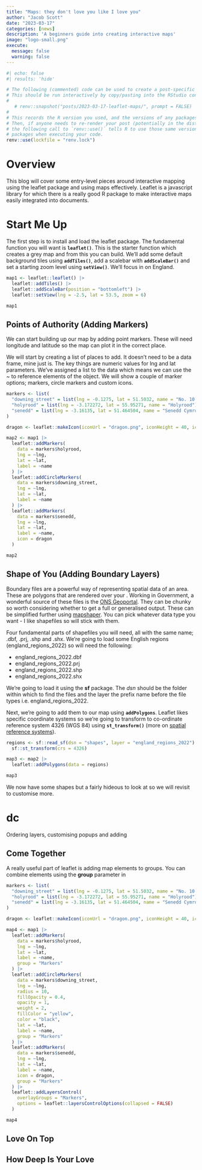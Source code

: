 ```yaml
---
title: "Maps: they don't love you like I love you"
author: "Jacob Scott"
date: "2023-03-17"
categories: [news]
description: 'A beginners guide into creating interactive maps'
image: "logo-small.png"
execute: 
  message: false
  warning: false
---
```


```r
#| echo: false
#| results: 'hide'

# The following (commented) code can be used to create a post-specific lockfile. 
# This should be run interactively by copy/pasting into the RStudio console.
#
   # renv::snapshot("posts/2023-03-17-leaflet-maps/", prompt = FALSE)
#
# This records the R version you used, and the versions of any packages.
# Then, if anyone needs to re-render your post (potentially in the distant future), 
# the following call to `renv::use()` tells R to use those same versions of 
# packages when executing your code.
renv::use(lockfile = "renv.lock")
```

# Overview

This blog will cover some entry-level pieces around interactive mapping using the leaflet package and using maps effectively. Leaflet is a javascript library for which there is a really good R package to make interactive maps easily integrated into documents.

# Start Me Up

The first step is to install and load the leaflet package. The fundamental function you will want is **`leaflet()`**. This is the starter function which creates a grey map and from this you can build. We'll add some default background tiles using **`addTiles()`**, add a scalebar with **`addScaleBar()`** and set a starting zoom level using **`setView()`**. We'll focus in on England.

```r
map1 <- leaflet::leaflet() |>
  leaflet::addTiles() |>
  leaflet::addScaleBar(position = "bottomleft") |>
  leaflet::setView(lng = -2.5, lat = 53.5, zoom = 6)

map1
```

## Points of Authority (Adding Markers)

We can start building up our map by adding point markers. These will need longitude and latitude so the map can plot it in the correct place.

We will start by creating a list of places to add. It doesn't need to be a data frame, mine just is. The key things are numeric values for lng and lat parameters. We've assigned a list to the data which means we can use the ~ to reference elements of the object. We will show a couple of marker options; markers, circle markers and custom icons.

```r
markers <- list(
  "downing_street" = list(lng = -0.1275, lat = 51.5032, name = "No. 10 Downing Street"),
  "holyrood" = list(lng = -3.172272, lat = 55.95271, name = "Holyrood"),
  "senedd" = list(lng = -3.16135, lat = 51.464504, name = "Senedd Cymru")
)

dragon <- leaflet::makeIcon(iconUrl = "dragon.png", iconHeight = 40, iconWidth = 40)

map2 <- map1 |>
  leaflet::addMarkers(
    data = markers$holyrood,
    lng = ~lng,
    lat = ~lat,
    label = ~name
  ) |>
  leaflet::addCircleMarkers(
    data = markers$downing_street,
    lng = ~lng,
    lat = ~lat,
    label = ~name
  ) |>
  leaflet::addMarkers(
    data = markers$senedd,
    lng = ~lng,
    lat = ~lat,
    label = ~name,
    icon = dragon
  )

map2
```

## Shape of You (Adding Boundary Layers)

Boundary files are a powerful way of representing spatial data of an area.
These are polygons that are rendered over your . Working in Government, a wonderful source of these files is the [ONS
Geoportal](https://geoportal.statistics.gov.uk/). They can be chunky so
worth considering whether to get a full or generalised output. These can be simplified further using [mapshaper](https://mapshaper.org/). You can pick whatever data type you want - I like shapefiles so will stick with them.

Four fundamental parts of shapefiles you will need, all with the same name; .dbf, .prj, .shp and .shx. We're going to load some English regions (england_regions_2022) so will need the following:

+ england_regions_2022.dbf
+ england_regions_2022.prj
+ england_regions_2022.shp
+ england_regions_2022.shx

We're going to load it using the **sf** package. The *dsn* should be the folder within which to find the files and the layer the prefix name before the file types i.e. england_regions_2022.

Next, we're going to add them to our map using **`addPolygons`**. Leaflet likes specific coordinate systems so we're going to transform to co-ordinate reference system 4326 (WGS 84) using **`st_transform()`** (more on [spatial reference systems](https://en.wikipedia.org/wiki/Spatial_reference_system)).

```r
regions <- sf::read_sf(dsn = "shapes", layer = "england_regions_2022") |>
  sf::st_transform(crs = 4326)

map3 <- map2 |>
  leaflet::addPolygons(data = regions)

map3
```

We now have some shapes but a fairly hideous to look at so we will revisit to customise more. 

# dc

Ordering layers, customising popups and adding 

## Come Together

A really useful part of leaflet is adding map elements to groups. You can combine elements using the **group** parameter in 

```r
markers <- list(
  "downing_street" = list(lng = -0.1275, lat = 51.5032, name = "No. 10 Downing Street"),
  "holyrood" = list(lng = -3.172272, lat = 55.95271, name = "Holyrood"),
  "senedd" = list(lng = -3.16135, lat = 51.464504, name = "Senedd Cymru")
)

dragon <- leaflet::makeIcon(iconUrl = "dragon.png", iconHeight = 40, iconWidth = 40)

map4 <- map1 |>
  leaflet::addMarkers(
    data = markers$holyrood,
    lng = ~lng,
    lat = ~lat,
    label = ~name,
    group = "Markers"
  ) |>
  leaflet::addCircleMarkers(
    data = markers$downing_street,
    lng = ~lng,
    radius = 10,
    fillOpacity = 0.4,
    opacity = 1,
    weight = 2,
    fillColor = "yellow",
    color = "black",
    lat = ~lat,
    label = ~name,
    group = "Markers"
  ) |>
  leaflet::addMarkers(
    data = markers$senedd,
    lng = ~lng,
    lat = ~lat,
    label = ~name,
    icon = dragon,
    group = "Markers"
  ) |>
  leaflet::addLayersControl(
    overlayGroups = "Markers",
    options = leaflet::layersControlOptions(collapsed = FALSE)
  )

map4
```

## Love On Top

## How Deep Is Your Love

